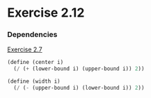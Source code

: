 
# Exercise 2.12

### Dependencies

[Exercise 2.7](./exercise-2.07)

```scheme
(define (center i)
  (/ (+ (lower-bound i) (upper-bound i)) 2))

(define (width i)
  (/ (- (upper-bound i) (lower-bound i)) 2))
```

 <Giscus
  repo={config.repo}
  repoId={config.repoId}
  category={config.category}
  categoryId={config.categoryId}
  mapping={config.mapping}
  reactionsEnabled={config.reactionsEnabled}
  emitMetadata={config.emitMetadata}
  theme={config.theme}
/>
